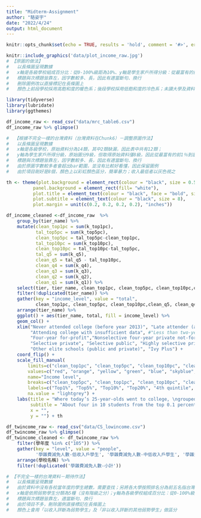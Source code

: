 ```yaml
---
title: "Midterm-Assignment"
author: "駱姿宇"
date: "2022/4/24"
output: html_document
---
```


```r
knitr::opts_chunk$set(echo = TRUE, results = 'hold', comment = '#>', error = TRUE)
```

```r
knitr::include_graphics('data/plot_income_raw.jpg')
# 【原圖的做法】
#   以長條圖呈現數據
#   x軸是各級學校組成百分比：從0-100%級距為10%、y軸是學生家戶所得分級：從最富有的前0.1％到底層的20%共分為9個階級
#   標題與次標題皆靠左，因字數較多、長，因此有適當斷句、換行
#   刪除圖例改以直接標記在長條圖上
#   顏色上前段學校採用高飽和度的暖色系；後段學校採用低飽和度的冷色系；未讀大學及資料不全者以灰色視之
```

```r
library(tidyverse)
library(lubridate)
library(ggthemes)

df_income_raw <- read_csv("data/mrc_table6.csv")
df_income_raw %>% glimpse()
```

```r
#  【根據不完全一樣的台灣資料（台灣資料在Chunk6）－調整原圖作法】
#   以長條圖呈現數據
#   x軸是各級學校，原始資料分為14類，其中2類缺漏，因此表中共有12類；
#   y軸為學生家戶所得分級，原始圖分9級，但取得原始資料僅8級，因此從最富有的前1％到底層的20%共分為8個階級，從0-100%級距為25%（做xy軸置換）
#   標題與次標題皆靠左，因字數較多、長，因此有適當斷句、換行
#   由於原圖字數較多者會超出bar範圍，並沒有比較好看懂，因此保留圖例
#   由於項目剛好是8個，顏色上以彩虹顏色區分，簡單暴力；收入最低者以灰色視之
```

```r
th <- theme(plot.background = element_rect(colour = "black", size = 0.5, linetype = 1, fill = "white"), 
          panel.background = element_rect(fill= "white"), 
          plot.title = element_text(colour = "black", face = "bold", size = 14), 
          plot.subtitle = element_text(colour = "black", size = 8), 
          plot.margin = unit(c(0.2, 0.2, 0.2, 0.2), "inches"))

df_income_cleaned <-df_income_raw  %>%
    group_by(tier_name) %>%
    mutate(clean_top1pc = sum(k_top1pc),
           tal_top5pc = sum(k_top5pc), 
           clean_top5pc = tal_top5pc-clean_top1pc,
           tal_top10pc = sum(k_top10pc),
           clean_top10pc = tal_top10pc-tal_top5pc,
           tal_q5 = sum(k_q5),
           clean_q5 = tal_q5 - tal_top10pc,
           clean_q4 = sum(k_q4),
           clean_q3 = sum(k_q3),
           clean_q2 = sum(k_q2),
           clean_q1 = sum(k_q1)) %>% 
    select(tier, tier_name, clean_top1pc, clean_top5pc, clean_top10pc,clean_q5, clean_q4, clean_q3, clean_q2, clean_q1) %>% 
    filter(!duplicated(tier_name)) %>% 
    gather(key = "income_level", value = "total", 
           clean_top1pc, clean_top5pc, clean_top10pc,clean_q5, clean_q4, clean_q3, clean_q2, clean_q1) %>% 
    arrange(tier_name) %>% 
    ggplot() + aes(tier_name, total, fill = income_level) %>%
    geom_col() +
    xlim("Never attended college (before year 2013)", "Late attender (ages 23-28)", 
         "Attending college with insufficient data", #"Less than two-year schools of any type", #"Two-year for-profit",  
         "Four-year for-profit","Nonselective four-year private not-for-profit",  "Nonselective four-year public", 
         "Selective private", "Selective public", "Highly selective private", "Highly selective public", 
         "Other elite schools (public and private)", "Ivy Plus") + 
    coord_flip() +
    scale_fill_manual(
        limits=c("clean_top1pc", "clean_top5pc", "clean_top10pc", "clean_q5", "clean_q4", "clean_q3", "clean_q2", "clean_q1"),
        values=c("red", "orange", "yellow", "green", "blue", "skyblue", "purple", "grey"),
        name="Income level", 
        breaks=c("clean_top5pc", "clean_top1pc", "clean_top10pc", "clean_q5", "clean_q4", "clean_q3", "clean_q2", "clean_q1"),
        labels=c("Top1%", "Top5%", "Top10%", "Top20%", "4th quintile", "3rd quintile", "2nd quintile", "Bottom 20%"),
        na.value = "lightgrey") +
    labs(title = "Where today’s 25-year-olds went to college, \ngrouped by their parents’ income",
         subtitle = "About four in 10 students from the top 0.1 percent attend an Ivy League or elite university, \nroughly equivalent to the share of students from poor families \nwho attend any two- or four-year college.",
         x = "",
         y = "") + th
```

```r
df_twincome_raw <- read_csv("data/CS_lowincome.csv")
df_twincome_raw %>% glimpse()
df_twincome_cleaned <- df_twincome_raw %>% 
    filter(學年度 %in% c("105")) %>% 
    gather(key = "level", value = "people", 
           '學雜費減免人數-低收入戶學生', '學雜費減免人數-中低收入戶學生', '學雜費減免人數-身心障礙學生及身心障礙人士子女', '學雜費減免人數-特殊境遇家庭之子女', '學雜費減免人數-原住民學生') %>%
    arrange(學校名稱) %>%
    filter(!duplicated('學雜費減免人數-小計'))
```

```r
# 【不完全一樣的台灣資料－期待作法】
#   以長條圖呈現數據
#   由於資料中沒有各校當年度的學生總數，需要查找；另將各大學按照排名分為前五名指台灣大學、政治大學、清華大學、交通大學、成功大學；前十名再加上：中央大學、中山大學、台灣師範大學、台灣科技大學以及陽明大學；前二十名則另外包含：台北大學、中正大學、中大學、台北科技大學、台北醫學院、淡江大學、長庚大學、東吳大學、元智大學、逢甲大學（參考：https://www.twreporter.org/a/education-opportunity-inequality-across-income）
#   x軸是依照弱勢學生分類為5種（沒有階級之分）；y軸為各級學校組成百分比：從0-100%級距為25%（做xy軸置換）
#   標題與次標題皆靠左，適當斷句、換行
#   由於項目不多，刪除圖例直接標記在長條圖上
#   顏色上會用「以收入評斷為弱勢學生」及「非以收入評斷的其他弱勢學生」做區分
```